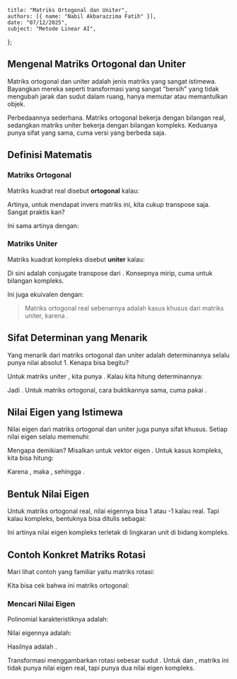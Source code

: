     title: "Matriks Ortogonal dan Uniter",
    authors: [{ name: "Nabil Akbarazzima Fatih" }],
    date: "07/12/2025",
    subject: "Metode Linear AI",
};

## Mengenal Matriks Ortogonal dan Uniter

Matriks ortogonal dan uniter adalah jenis matriks yang sangat istimewa. Bayangkan mereka seperti transformasi yang sangat "bersih" yang tidak mengubah jarak dan sudut dalam ruang, hanya memutar atau memantulkan objek.

Perbedaannya sederhana. Matriks ortogonal bekerja dengan bilangan real, sedangkan matriks uniter bekerja dengan bilangan kompleks. Keduanya punya sifat yang sama, cuma versi yang berbeda saja.

## Definisi Matematis

### Matriks Ortogonal

Matriks kuadrat real <InlineMath math="A \in \mathbb{R}^{n \times n}" /> disebut **ortogonal** kalau:

<BlockMath math="A^{-1} = A^T" />

Artinya, untuk mendapat invers matriks ini, kita cukup transpose saja. Sangat praktis kan?

Ini sama artinya dengan:

<BlockMath math="A^T A = A A^T = I" />

### Matriks Uniter

Matriks kuadrat kompleks <InlineMath math="A \in \mathbb{C}^{n \times n}" /> disebut **uniter** kalau:

<BlockMath math="A^{-1} = A^H" />

Di sini <InlineMath math="A^H" /> adalah conjugate transpose dari <InlineMath math="A" />. Konsepnya mirip, cuma untuk bilangan kompleks.

Ini juga ekuivalen dengan:

<BlockMath math="A^H A = A A^H = I" />

> Matriks ortogonal real sebenarnya adalah kasus khusus dari matriks uniter, karena <InlineMath math="\mathbb{R}^{n \times n} \subset \mathbb{C}^{n \times n}" />.

## Sifat Determinan yang Menarik

Yang menarik dari matriks ortogonal dan uniter adalah determinannya selalu punya nilai absolut 1. Kenapa bisa begitu?

Untuk matriks uniter <InlineMath math="A" />, kita punya <InlineMath math="A^H A = I" />. Kalau kita hitung determinannya:

<MathContainer>
<BlockMath math="1 = \det I = \det(A^H A) = \det A^H \cdot \det A = \overline{\det A} \cdot \det A = |\det A|^2" />
</MathContainer>

Jadi <InlineMath math="|\det A| = 1" />. Untuk matriks ortogonal, cara buktikannya sama, cuma pakai <InlineMath math="A^T A = I" />.

## Nilai Eigen yang Istimewa

Nilai eigen dari matriks ortogonal dan uniter juga punya sifat khusus. Setiap nilai eigen <InlineMath math="\lambda" /> selalu memenuhi:

<BlockMath math="|\lambda| = 1" />

Mengapa demikian? Misalkan <InlineMath math="A \cdot v = \lambda \cdot v" /> untuk vektor eigen <InlineMath math="v \neq 0" />. Untuk kasus kompleks, kita bisa hitung:

<MathContainer>
<BlockMath math="v^H v = v^H A^H A v = (A \cdot v)^H (A \cdot v) = (\lambda \cdot v)^H (\lambda \cdot v)" />
<BlockMath math="= \overline{\lambda} \cdot \lambda \cdot v^H v = |\lambda|^2 \cdot v^H v" />
</MathContainer>

Karena <InlineMath math="v^H v \neq 0" />, maka <InlineMath math="|\lambda|^2 = 1" />, sehingga <InlineMath math="|\lambda| = 1" />.

## Bentuk Nilai Eigen

Untuk matriks ortogonal real, nilai eigennya bisa 1 atau -1 kalau real. Tapi kalau kompleks, bentuknya bisa ditulis sebagai:

<BlockMath math="\lambda = \exp(i\varphi) = \cos \varphi + i \sin \varphi" />

Ini artinya nilai eigen kompleks terletak di lingkaran unit di bidang kompleks.

## Contoh Konkret Matriks Rotasi

Mari lihat contoh yang familiar yaitu matriks rotasi:

<BlockMath math="A = \begin{pmatrix} \cos \alpha & -\sin \alpha \\ \sin \alpha & \cos \alpha \end{pmatrix}" />

Kita bisa cek bahwa ini matriks ortogonal:

<MathContainer>
<BlockMath math="A^T A = \begin{pmatrix} \cos \alpha & \sin \alpha \\ -\sin \alpha & \cos \alpha \end{pmatrix} \begin{pmatrix} \cos \alpha & -\sin \alpha \\ \sin \alpha & \cos \alpha \end{pmatrix}" />
<BlockMath math="= \begin{pmatrix} \cos^2 \alpha + \sin^2 \alpha & \cos \alpha(-\sin \alpha) + \sin \alpha \cos \alpha \\ (-\sin \alpha) \cos \alpha + \cos \alpha \sin \alpha & (-\sin \alpha)(-\sin \alpha) + \cos^2 \alpha \end{pmatrix} = \begin{pmatrix} 1 & 0 \\ 0 & 1 \end{pmatrix}" />
</MathContainer>

### Mencari Nilai Eigen

Polinomial karakteristiknya adalah:

<MathContainer>
<BlockMath math="\chi_A(t) = \det \begin{pmatrix} \cos \alpha - t & -\sin \alpha \\ \sin \alpha & \cos \alpha - t \end{pmatrix}" />
<BlockMath math="= (\cos \alpha - t)^2 + \sin^2 \alpha = \cos^2 \alpha + \sin^2 \alpha - 2t \cos \alpha + t^2" />
<BlockMath math="= 1 - 2t \cos \alpha + t^2" />
</MathContainer>

Nilai eigennya adalah:

<BlockMath math="\lambda_{1,2} = \cos \alpha \pm \sqrt{\cos^2 \alpha - 1} = \cos \alpha \pm \sqrt{-\sin^2 \alpha} = \cos \alpha \pm i \sin \alpha" />

Hasilnya adalah <InlineMath math="\lambda_{1,2} = e^{\pm i\alpha}" />. 

Transformasi <InlineMath math="\mathbb{R}^2 \to \mathbb{R}^2 : x \mapsto A \cdot x" /> menggambarkan rotasi sebesar sudut <InlineMath math="\alpha" />. Untuk <InlineMath math="\alpha \neq 0" /> dan <InlineMath math="\alpha \neq \pi" />, matriks ini tidak punya nilai eigen real, tapi punya dua nilai eigen kompleks.